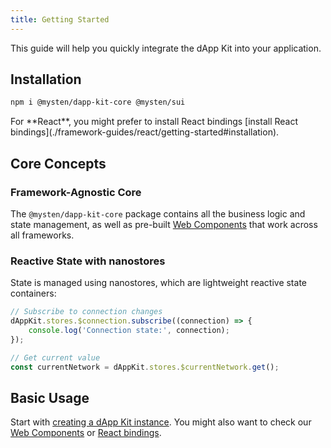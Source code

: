 ```yaml
---
title: Getting Started
---
```


This guide will help you quickly integrate the dApp Kit into your application.

## Installation

```sh npm2yarn
npm i @mysten/dapp-kit-core @mysten/sui
```

<Callout>
	For **React**, you might prefer to install React bindings [install React
	bindings](./framework-guides/react/getting-started#installation).
</Callout>

## Core Concepts

### Framework-Agnostic Core

The `@mysten/dapp-kit-core` package contains all the business logic and state management, as well as
pre-built [Web Components](./web-components/connect-button) that work across all frameworks.

### Reactive State with nanostores

State is managed using nanostores, which are lightweight reactive state containers:

```typescript
// Subscribe to connection changes
dAppKit.stores.$connection.subscribe((connection) => {
	console.log('Connection state:', connection);
});

// Get current value
const currentNetwork = dAppKit.stores.$currentNetwork.get();
```

## Basic Usage

Start with [creating a dApp Kit instance](./create-dapp-kit). You might also want to check our
[Web Components](./web-components/connect-button) or
[React bindings](./framework-guides/react/getting-started#installation).

